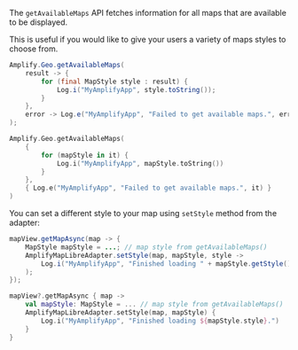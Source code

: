 The `getAvailableMaps` API fetches information for all maps that are available to be displayed.

This is useful if you would like to give your users a variety of maps styles to choose from.

<BlockSwitcher>
<Block name="Java">

```java
Amplify.Geo.getAvailableMaps(
    result -> {
        for (final MapStyle style : result) {
            Log.i("MyAmplifyApp", style.toString());
        }
    },
    error -> Log.e("MyAmplifyApp", "Failed to get available maps.", error)
);
```

</Block>
<Block name="Kotlin">

```kotlin
Amplify.Geo.getAvailableMaps(
    {
        for (mapStyle in it) {
            Log.i("MyAmplifyApp", mapStyle.toString())
        }
    },
    { Log.e("MyAmplifyApp", "Failed to get available maps.", it) }
)
```

</Block>
</BlockSwitcher>

You can set a different style to your map using `setStyle` method from the adapter:

<BlockSwitcher>
<Block name="Java">

```java
mapView.getMapAsync(map -> {
    MapStyle mapStyle = ...; // map style from getAvailableMaps()
    AmplifyMapLibreAdapter.setStyle(map, mapStyle, style ->
        Log.i("MyAmplifyApp", "Finished loading " + mapStyle.getStyle())
    );
});
```

</Block>
<Block name="Kotlin">

```kotlin
mapView?.getMapAsync { map ->
    val mapStyle: MapStyle = ... // map style from getAvailableMaps()
    AmplifyMapLibreAdapter.setStyle(map, mapStyle) {
        Log.i("MyAmplifyApp", "Finished loading ${mapStyle.style}.")
    }
}
```

</Block>
</BlockSwitcher>
